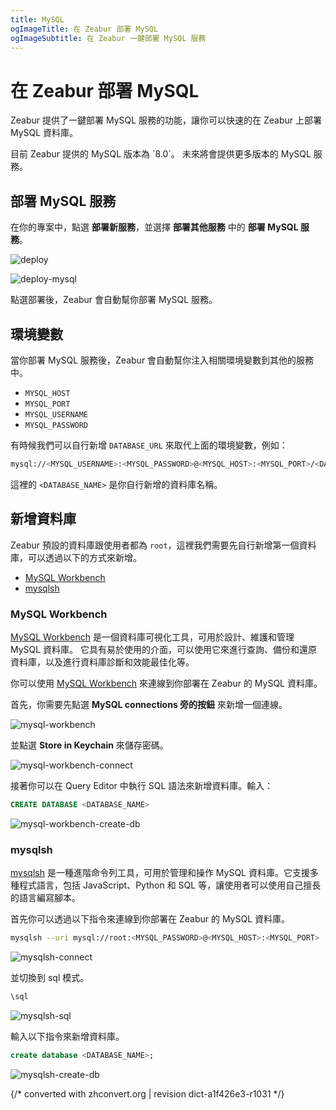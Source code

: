 ```yaml
---
title: MySQL
ogImageTitle: 在 Zeabur 部署 MySQL
ogImageSubtitle: 在 Zeabur 一鍵部署 MySQL 服務
---
```


# 在 Zeabur 部署 MySQL

Zeabur 提供了一鍵部署 MySQL 服務的功能，讓你可以快速的在 Zeabur 上部署 MySQL 資料庫。

<Callout type="info" emoji="ℹ️">
  目前 Zeabur 提供的 MySQL 版本為 `8.0`。
  未來將會提供更多版本的 MySQL 服務。
</Callout>

## 部署 MySQL 服務

在你的專案中，點選 **部署新服務**，並選擇 **部署其他服務** 中的 **部署 MySQL 服務**。

![deploy](/deploy/common/select-service.en-US.png)

![deploy-mysql](/databases/deploy-mysql.zh-TW.png)

點選部署後，Zeabur 會自動幫你部署 MySQL 服務。

## 環境變數

當你部署 MySQL 服務後，Zeabur 會自動幫你注入相關環境變數到其他的服務中。

 - `MYSQL_HOST`
 - `MYSQL_PORT`
 - `MYSQL_USERNAME`
 - `MYSQL_PASSWORD`

有時候我們可以自行新增 `DATABASE_URL` 來取代上面的環境變數，例如：

```bash copy
mysql://<MYSQL_USERNAME>:<MYSQL_PASSWORD>@<MYSQL_HOST>:<MYSQL_PORT>/<DATABASE_NAME>
```

這裡的 `<DATABASE_NAME>` 是你自行新增的資料庫名稱。

## 新增資料庫

Zeabur 預設的資料庫跟使用者都為 `root`，這裡我們需要先自行新增第一個資料庫，可以透過以下的方式來新增。

 - [MySQL Workbench](#mysql-workbench)
 - [mysqlsh](#mysqlsh)

### MySQL Workbench

[MySQL Workbench](https://www.mysql.com/products/workbench/) 是一個資料庫可視化工具，可用於設計、維護和管理 MySQL 資料庫。
它具有易於使用的介面，可以使用它來進行查詢、備份和還原資料庫，以及進行資料庫診斷和效能最佳化等。

你可以使用 [MySQL Workbench](https://www.mysql.com/products/workbench/) 來連線到你部署在 Zeabur 的 MySQL 資料庫。

首先，你需要先點選 **MySQL connections 旁的按鈕** 來新增一個連線。

![mysql-workbench](/databases/mysql/mysql-workbench.png)

並點選 **Store in Keychain** 來儲存密碼。

![mysql-workbench-connect](/databases/mysql/mysql-workbench-connect.png)

接著你可以在 Query Editor 中執行 SQL 語法來新增資料庫。輸入：

```sql copy
CREATE DATABASE <DATABASE_NAME>
```

![mysql-workbench-create-db](/databases/mysql/mysql-workbench-create-db.png)

### mysqlsh

[mysqlsh](https://dev.mysql.com/doc/mysql-shell/8.0/en/) 是一種進階命令列工具，可用於管理和操作 MySQL 資料庫。它支援多種程式語言，包括 JavaScript、Python 和 SQL 等，讓使用者可以使用自己擅長的語言編寫腳本。

首先你可以透過以下指令來連線到你部署在 Zeabur 的 MySQL 資料庫。

```bash copy
mysqlsh --uri mysql://root:<MYSQL_PASSWORD>@<MYSQL_HOST>:<MYSQL_PORT>
```

![mysqlsh-connect](/databases/mysql/mysqlsh-connect.png)

並切換到 sql 模式。

```bash copy
\sql
```

![mysqlsh-sql](/databases/mysql/mysqlsh-sql.png)

輸入以下指令來新增資料庫。

```sql copy
create database <DATABASE_NAME>;
```

![mysqlsh-create-db](/databases/mysql/mysqlsh-create-db.png)

{/* converted with zhconvert.org | revision dict-a1f426e3-r1031 */}

